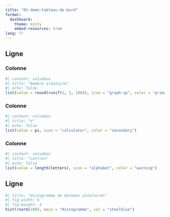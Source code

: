 ```yaml
---
title: "01-demo-tableau-de-bord"
format:
  dashboard:
    theme: minty
    embed-resources: true
lang: fr
---
```


## Ligne

### Colonne {width=33%}

```r
#| content: valuebox
#| title: "Nombre aléatoire"
#| echo: false
list(value = round(runif(1, 1, 100)), icon = "graph-up", color = "primary")
```

### Colonne {width=33%}

```r
#| content: valuebox
#| title: "π"
#| echo: false
list(value = pi, icon = "calculator", color = "secondary")
```

### Colonne {width=33%}

```r
#| content: valuebox
#| title: "Lettres"
#| echo: false
list(value = length(letters), icon = "alphabet", color = "warning")
```

## Ligne

```r
#| title: "Histogramme de données aléatoires"
#| fig-width: 6
#| fig-height: 4
hist(rnorm(100), main = "Histogramme", col = "steelblue")
```
